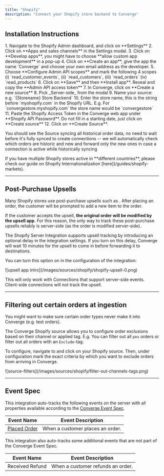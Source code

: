 ```yaml
---
title: "Shopify"
description: "Connect your Shopify store backend to Converge"
---
```



## Installation Instructions

  <Steps>
      <Step title="Create a custom Shopify app">
      1. Navigate to the Shopify Admin dashboard, and click on **Settings**
      2. Click on **Apps and sales channels** in the Settings modal.
      3. Click on **Develop apps**, you might have to choose **allow custom app development** in a pop-up
      4. Click on **Create an app**, give the app the name `Converge` and choose your own email address as the developer.
  </Step>
  <Step title="Configure the correct scopes">
      5. Choose **Configure Admin API scopes** and mark the following 4 scopes (i) `read_customer_events`, (ii) `read_customers`, (iii) `read_orders` (iv) `read_products`
  </Step>

  <Step title="Install the custom app to get the token"> 
  6. Click on **Save** and then **Install app**. Reveal and copy the **Admin API access token**
  </Step>
  <Step title="Create a new Server-side source in Converge">
      7. In Converge, click on **Create a new source**
      8. Pick _Server-side_ from the modal
      9. Name your source: e.g. `{Storename} Store Backend`
  </Step>
  <Step title="Connect the Source">
      10. Enter the store name, this is the string before `myshopify.com` in the Shopify URL. E.g. For `convergestore.myshopify.com` the store name would be `convergestore`
      11. Paste the Shopify Access Token in the Converge web app under **Shopify API Password**. Do not fill in a starting date, just click on **Create source**
      12. Click on **Create Source**.
  </Step>
  </Steps>

  <Note> You should see the Source syncing all historical order data, no need to wait before it's fully synced to create connections -- we will automatically check which orders are historic and new and forward only the new ones in case a connection is active while historically syncing </Note>

  <Note>
    If you have multiple Shopify stores active in **different countries**, please check our guide on Shopify Internationalization [here](/guides/shopify-markets).
  </Note>

---

## Post-Purchase Upsells

Many Shopify stores use post-purchase upsells such as <OutboundLink linkText="Zipify" linkUrl="https://zipify.com/apps/ocu/"/>.
After placing an order, the customer will be prompted to add a new item to the order. 

If the customer accepts the upsell, **the original order will be modified by the upsell app**.
For this reason, the only way to track these post-purchase upsells reliably is server-side (as the order is modified server-side).

The Shopify Server Integration supports upsell tracking by introducing an optional delay in the integration settings. 
If you turn on this delay, Converge will wait 10 minutes for the upsell to come in before forwarding it to destinations. 

You can turn this option on in the configuration of the integration:

<Frame>
![upsell app intro](/images/sources/shopify/shopify-upsell-0.png)
</Frame>

<Note> This will only work with Connections that support server-side events. Client-side connections will not track the upsell. </Note>

---

## Filtering out certain orders at ingestion

You might want to make sure certain order types never make it into Converge (e.g. test orders). 

The Converge Shopify source allows you to configure order exclusions based on their channel or applied tag. 
E.g. You can filter out all `pos` orders or filter out all orders with an `Exclude`-tag. 

To configure, navigate to <OutboundLink linkText="Sources" linkUrl="https://app.runconverge.com/-/sources" /> and click on your Shopify source. 
Then, under configuration mark the exact criteria by which you want to exclude orders from arriving in Converge.

<Frame> ![source-filters](/images/sources/shopify/filter-out-channels-tags.png) </Frame>


--- 

## Event Spec

This integration auto-tracks the following events on the server with all properties available according to the [Converge Event Spec](/sources/converge-spec).

| Event Name                                          | Event Description                |
| --------------------------------------------------- | -------------------------------- |
| [Placed Order](/sources/converge-spec#placed-order) | When a customer places an order. |


This integration also auto-tracks some additional events that are not part of the Converge Event Spec.

| Event Name          | Event Description                                                | 
| ------------------- | ---------------------------------------------------------------- | 
| Received Refund     | When a customer refunds an order.                                | 
